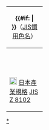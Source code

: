 {| class="infobox" style="font-size: 85%; width: 250px; text-align:center;{{#if: {{{float|}}} | float:{{{float|}}};clear:none;margin-left:0; }}"
|-
! colspan="3" | {{#if: {{{title|}}} | <span style="font-size:125%;"><b>{{{title|}}}</b></span><br/> }}<span style="font-weight:normal;">{{lang|ja|{{{jis}}}}}（[[JIS慣用色名]]）</span>
|-
| style="height: 20px; width:80px; background-color:#{{{hex|e0e0e0}}};" | &nbsp;
| style="height: 20px; width:80px;" | [[孟塞尔颜色系统|孟氏色表]]
| style="height: 20px; width:90px;" | {{{munsell}}}
|-
| colspan="3" | [[File:JIS_mark.svg|20px|link=日本產業規格]] [[日本產業規格]] [https://www.jisc.go.jp/app/jis/general/GnrJISNumberNameSearchList?show&jisStdNo=Z8102 JIS Z 8102]
|}<noinclude>
{{Documentation}}[[Category:JIS顏色|*]]
</noinclude>